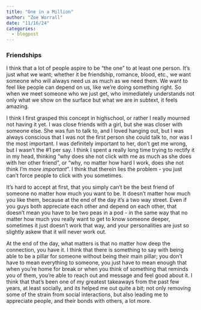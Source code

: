 ```yaml
---
title: "One in a Million"
author: "Zoe Worrall"
date: "11/16/24"
categories:
  - blogpost
---
```


### Friendships

I think that a lot of people aspire to be "the one" to at least one person. It's just what we want; whether it be friendship, romance, blood, etc., we want someone who will always need us as much as we need them. We want to feel like people can depend on us, like we're doing something right. So when we meet someone who we just get, who immediately understands not only what we show on the surface but what we are in subtext, it feels amazing.

I think I first grasped this concept in highschool, or rather I really mourned not having it yet. I was close friends with a girl, but she was closer with someone else. She was fun to talk to, and I loved hanging out, but I was always conscious that I was not the first person she could talk to, nor was I the most important. I was definitely important to her, don't get me wrong, but I wasn't the #1 per say. I think I spent a really long time trying to rectify it in my head, thinking "why does she not click with me as much as she does with her other friend", or "why, no matter how hard I work, does she not think I'm *more important*". I think that therein lies the problem - you just can't force people to click with you sometimes.

It's hard to accept at first, that you simply can't be the best friend of someone no matter how much you want to be. It doesn't matter how much you like them, because at the end of the day it's a two way street. Even if you guys both appreciate each other and depend on each other, that doesn't mean you have to be two peas in a pod - in the same way that no matter how much you really want to get to know someone deeper, sometimes it just doesn't work that way, and your personalities are just so slightly askew that it will never work out.

At the end of the day, what matters is that no matter how deep the connection, you have it. I think that there is something to say with being able to be a pillar for someone without being their main pillar; you don't have to mean everything to someone, you just have to mean enough that when you're home for break or when you think of something that reminds you of them, you're able to reach out and message and feel good about it. I think that that's been one of my greatest takeaways from the past few years, at least socially, and its helped me out quite a bit; not only removing some of the strain from social interactions, but also leading me to appreciate people, and their bonds with others, a lot more.
